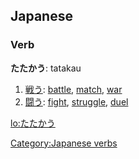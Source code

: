 == Japanese ==                             
===Verb===
'''たたかう''': tatakau

# [[戦う]]: [[battle]], [[match]], [[war]]
# [[闘う]]: [[fight]], [[struggle]], [[duel]]
[[Category:Japanese verbs]]

[[lo:たたかう]]